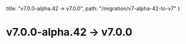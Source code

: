   title: "v7.0.0-alpha.42 → v7.0.0",
  path: "/migration/v7-alpha-42-to-v7"
}

# v7.0.0-alpha.42 → v7.0.0
